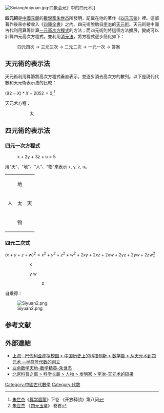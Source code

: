 {{NoteTA
|G1 = Math
}}
[[File:Sixianghuiyuan.jpg|thumb]]·四象会元》中的四元术]]

'''四元術'''是[[中國|中國]][[元朝|元朝]]的[[數學家|數學家]][[朱世杰|朱世杰]]所發明，記載在他的著作《[[四元玉鉴|四元玉鉴]]》裡。這部著作後來亦被收入《[[四庫全書|四庫全書]]》之內。四元術脫胎自[[李冶_(數學家)|李冶]]的[[天元術|天元術]]。天元術是中國古代利用算籌計算[[一元高次方程式|一元高次方程式]]的方法；而四元術則將這個方法擴展，變成可以計算四元高次方程式。並利用[[消元法|消元法]]，將方程式逐步簡化如下：

: 四元四次 -> 三元三次 -> 二元二次 -> 一元一次 -> 答案

==天元術的表示法==

天元術利用算籌將高次方程式垂直表示，並逐步消去高次方的數列。以下是現代代數和天元術表示法的比較：

<math>(92-X)*X-2052=0</math>;<ref>[[朱世杰|朱世杰]]《[[算学启蒙|算学启蒙]]》下卷 《开放释锁》第八问</ref>

天元术方程：

:::::::::::::{{h2}}{{Rod0}}{{h5}}{{v-1}}  太
:::::::::::::{{h9}}{{Rod2}}
:::::::::::::{{v-1}}

==四元術的表示法==

===四元一次方程式===
: x + 2y + 3z + u = 5

用“天”、“地”、“人”、“物”來表示 x, y, z, u。

{| border = 1
|
| {{Rod2}} 地
|
|-
| {{v3}} 人
| {{v-5}} 太
| {{v1}} 天
|-
|
| {{v1}} 物
|
|}

===四元二次式===

<math>(x+y+z+w)^2=x^2+y^2+z^2+w^2+2xy+2xz+2xw+2yz+2yw+2zw</math><ref>[[朱世杰|朱世杰]] 《[[四元玉鉴|四元玉鉴]]》 卷首</ref>


:::::::::::::{{v1}}x
::::::::::::y{{v1}} {{Rod0}} {{v1}}w
:::::::::::::{{v1}}z

自乘得：

[[File:Siyuan2.png|center]]

==参考文献==
<references/>
==外部連結==

* [https://web.archive.org/web/20040306222328/http://www.mmit.stc.sh.cn/telecenter/CnHisScience/tianyuan.htm 上海--巴伐利亚虚拟校园 > 中国历史上的科技创新 > 数学篇 > 从天元术到四元术 --半符号代数的创立]
* [http://jamesjoe.51.net/elite/zhushije.html 业余数学天地-数学精英-朱世杰]{{Wayback|url=http://jamesjoe.51.net/elite/zhushije.html |date=20040301162941 }}
* [https://web.archive.org/web/20040211163014/http://www.bjkp.gov.cn/bjkpzc/kxcl/rw/fmj/12008.shtml 北京科普之窗 > 科学长廊 > 人物 > 发明家 > 李冶-天元术的硕果]
[[Category:中國古代數學|Category:中國古代數學]]
[[Category:代数|Category:代数]]